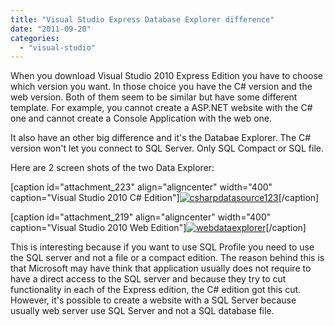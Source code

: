 ```yaml
---
title: "Visual Studio Express Database Explorer difference"
date: "2011-09-20"
categories: 
  - "visual-studio"
---
```


When you download Visual Studio 2010 Express Edition you have to choose which version you want. In those choice you have the C# version and the web version. Both of them seem to be similar but have some different template. For example, you cannot create a ASP.NET website with the C# one and cannot create a Console Application with the web one.

It also have an other big difference and it's the Databae Explorer. The C# version won't let you connect to SQL Server. Only SQL Compact or SQL file.

Here are 2 screen shots of the two Data Explorer:

[caption id="attachment\_223" align="aligncenter" width="400" caption="Visual Studio 2010 C# Edition"][![](http://patrickdesjardins.com/blog/wp-content/uploads/2011/09/csharpdatasource123-400x296.png "csharpdatasource123")](http://patrickdesjardins.com/blog/visual-studio-express-database-explorer-difference/csharpdatasource123)[/caption]

[caption id="attachment\_219" align="aligncenter" width="400" caption="Visual Studio 2010 Web Edition"][![](http://patrickdesjardins.com/blog/wp-content/uploads/2011/09/webdataexplorer-400x291.png "webdataexplorer")](http://patrickdesjardins.com/blog/visual-studio-express-database-explorer-difference/webdataexplorer)[/caption]

This is interesting because if you want to use SQL Profile you need to use the SQL server and not a file or a compact edition. The reason behind this is that Microsoft may have think that application usually does not require to have a direct access to the SQL server and because they try to cut functionality in each of the Express edition, the C# edition got this cut. However, it's possible to create a website with a SQL Server because usually web server use SQL Server and not a SQL database file.
